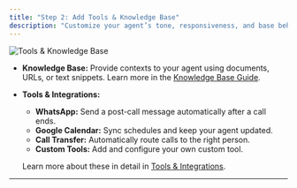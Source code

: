 ```yaml
---
title: "Step 2: Add Tools & Knowledge Base"
description: "Customize your agent’s tone, responsiveness, and base behavior."
---
```


![Tools & Knowledge Base](/images/kb.png)

- **Knowledge Base:** Provide contexts to your agent using documents, URLs, or text snippets. Learn more in the [Knowledge Base Guide](../knowledgebase/knowledgebase).  
- **Tools & Integrations:**  
  - **WhatsApp:** Send a post-call message automatically after a call ends.  
  - **Google Calendar:** Sync schedules and keep your agent updated.  
  - **Call Transfer:** Automatically route calls to the right person.  
  - **Custom Tools:** Add and configure your own custom tool.  
  
  Learn more about these in detail in [Tools & Integrations](/tools/postcallwhatsapp).  

---


